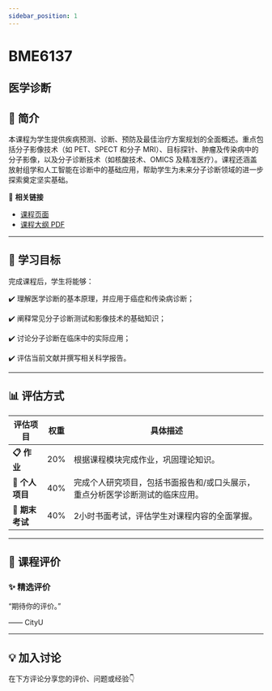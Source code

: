 ```yaml
---
sidebar_position: 1
---
```


# BME6137
## 医学诊断

## **📘 简介**
本课程为学生提供疾病预测、诊断、预防及最佳治疗方案规划的全面概述。重点包括分子影像技术（如 PET、SPECT 和分子 MRI）、目标探针、肿瘤及传染病中的分子影像，以及分子诊断技术（如核酸技术、OMICS 及精准医疗）。课程还涵盖放射组学和人工智能在诊断中的基础应用，帮助学生为未来分子诊断领域的进一步探索奠定坚实基础。

🔗 **相关链接**
- [课程页面](https://www.cityu.edu.hk/catalogue/pg/202526/course/BME6137.htm)
- [课程大纲 PDF](https://www.cityu.edu.hk/catalogue/pg/202526/course/BME6137.pdf)

---

## **🎯 学习目标**

完成课程后，学生将能够：

✔️ 理解医学诊断的基本原理，并应用于癌症和传染病诊断；

✔️ 阐释常见分子诊断测试和影像技术的基础知识；

✔️ 讨论分子诊断在临床中的实际应用；

✔️ 评估当前文献并撰写相关科学报告。

---

## **📊 评估方式**

| **评估项目**          | **权重** | **具体描述**                                                                                     |
|----------------------|---------|-----------------------------------------------------------------------------------------------|
| **📋 作业**           | 20%     | 根据课程模块完成作业，巩固理论知识。                                                             |
| **📝 个人项目**        | 40%     | 完成个人研究项目，包括书面报告和/或口头展示，重点分析医学诊断测试的临床应用。                     |
| **📄 期末考试**        | 40%     | 2小时书面考试，评估学生对课程内容的全面掌握。                                                     |

---

## **💬 课程评价**

### ✨ **精选评价**
<div className={commentStyles.commentBox}>
    <p className={commentStyles.commentText}>
        “期待你的评价。”
    </p>
    <p className={commentStyles.commentAuthor}>—— CityU</p>
</div>

---

## **💡 加入讨论**

在下方评论分享您的评价、问题或经验👇
<Utterances />
